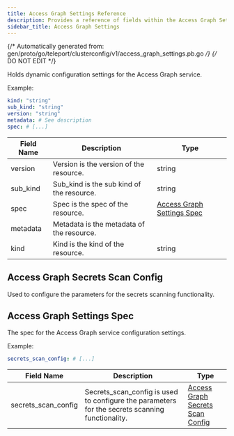 ```yaml
---
title: Access Graph Settings Reference
description: Provides a reference of fields within the Access Graph Settings resource, which you can manage with tctl.
sidebar_title: Access Graph Settings
---
```

{/* Automatically generated from: gen/proto/go/teleport/clusterconfig/v1/access_graph_settings.pb.go */}
{/* DO NOT EDIT */}

Holds dynamic configuration settings for the Access Graph service.

Example:

```yaml
kind: "string"
sub_kind: "string"
version: "string"
metadata: # See description
spec: # [...]
```
|Field Name|Description|Type|
|---|---|---|
|version|Version is the version of the resource.|string|
|sub_kind|Sub_kind is the sub kind of the resource.|string|
|spec|Spec is the spec of the resource.|[Access Graph Settings Spec](#access-graph-settings-spec)|
|metadata|Metadata is the metadata of the resource.||
|kind|Kind is the kind of the resource.|string|

## Access Graph Secrets Scan Config

Used to configure the parameters for the secrets scanning functionality.


## Access Graph Settings Spec

The spec for the Access Graph service configuration settings.


Example:

```yaml
secrets_scan_config: # [...]
```

|Field Name|Description|Type|
|---|---|---|
|secrets_scan_config|Secrets_scan_config is used to configure the parameters for the secrets scanning functionality.|[Access Graph Secrets Scan Config](#access-graph-secrets-scan-config)|

